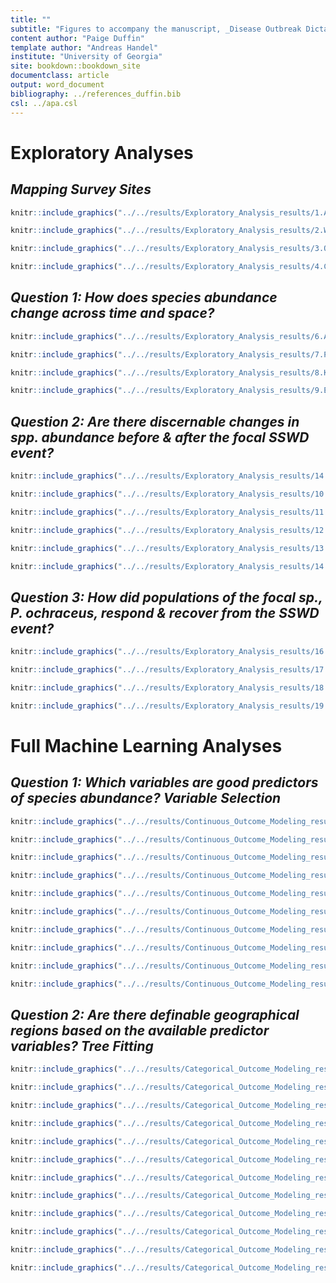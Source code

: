 ```yaml
---
title: ""
subtitle: "Figures to accompany the manuscript, _Disease Outbreak Dictates Spatiotemporal Variation in Ochre Star Abundance on the US West Coast_, by Paige Duffin (MADA Term Project)"
content author: "Paige Duffin" 
template author: "Andreas Handel"
institute: "University of Georgia"
site: bookdown::bookdown_site
documentclass: article
output: word_document
bibliography: ../references_duffin.bib
csl: ../apa.csl
---
```


# Exploratory Analyses
## _**Mapping Survey Sites**_
```r
knitr::include_graphics("../../results/Exploratory_Analysis_results/1.AK_sites_map.png")
```

```r
knitr::include_graphics("../../results/Exploratory_Analysis_results/2.WA_sites_map.png")
```

```r
knitr::include_graphics("../../results/Exploratory_Analysis_results/3.OR_sites_map.png")
```

```r
knitr::include_graphics("../../results/Exploratory_Analysis_results/4.CA_sites_map.png")
```

## _**Question 1: How does species abundance change across time and space?**_

```r
knitr::include_graphics("../../results/Exploratory_Analysis_results/6.Abundance_State_Year_graphs.png")
```

```r
knitr::include_graphics("../../results/Exploratory_Analysis_results/7.P.ochra_only_2000-2018.png")
```

```r
knitr::include_graphics("../../results/Exploratory_Analysis_results/8.K.tuni_only_2000-2018.png")
```

```r
knitr::include_graphics("../../results/Exploratory_Analysis_results/9.E.tros_only_2000-2018.png")
```

## _**Question 2: Are there discernable changes in spp. abundance before & after the focal SSWD event?**_

```r
knitr::include_graphics("../../results/Exploratory_Analysis_results/14.SpeciesRangesSSWD.png")
```

```r
knitr::include_graphics("../../results/Exploratory_Analysis_results/10.P.ochra_SSWDtf_plot.png")
```

```r
knitr::include_graphics("../../results/Exploratory_Analysis_results/11.K.tuni_SSWDtf_plot.png")
```

```r
knitr::include_graphics("../../results/Exploratory_Analysis_results/12.E.tros_SSWDtf_plot.png")
```

```r
knitr::include_graphics("../../results/Exploratory_Analysis_results/13.Spp_SSWDtf_state_plot.png")
```

```r
knitr::include_graphics("../../results/Exploratory_Analysis_results/14.Season_year_boxplot_po_kt.png")
```

## _**Question 3: How did populations of the focal sp., P. ochraceus, respond & recover from the SSWD event?**_

```r
knitr::include_graphics("../../results/Exploratory_Analysis_results/16.P.ochra_SSWDtf_over50_bysite_fig.png")
```

```r
knitr::include_graphics("../../results/Exploratory_Analysis_results/17.P.ochra_size.vs.abundance_density_allsites.png")
```

```r
knitr::include_graphics("../../results/Exploratory_Analysis_results/18.P.ochra_size_abundance_density_over50.png")
```

```r
knitr::include_graphics("../../results/Exploratory_Analysis_results/19.P.ochra_size_abundance_scatter.png")
```

# Full Machine Learning Analyses

## _**Question 1: Which variables are good predictors of species abundance? Variable Selection**_

```r
knitr::include_graphics("../../results/Continuous_Outcome_Modeling_results/1A.Spatial_Numeric.png")
```


```r
knitr::include_graphics("../../results/Continuous_Outcome_Modeling_results/1B.Temporal_Numeric.png")
```


```r
knitr::include_graphics("../../results/Continuous_Outcome_Modeling_results/1C.Misc_Numeric.png")
```


```r
knitr::include_graphics("../../results/Continuous_Outcome_Modeling_results/2A.SampleInfo_Cat.png")
```


```r
knitr::include_graphics("../../results/Continuous_Outcome_Modeling_results/2B.Spatial_I_Cat.png")
```


```r
knitr::include_graphics("../../results/Continuous_Outcome_Modeling_results/2C.Spatial_II_Cat.png")
```

```r
knitr::include_graphics("../../results/Continuous_Outcome_Modeling_results/3.Single_Predictor_RMSE.png")
```

```r
knitr::include_graphics("../../results/Continuous_Outcome_Modeling_results/4.Multi_Predictor_RMSE_cs.png")
```

```r
knitr::include_graphics("../../results/Continuous_Outcome_Modeling_results/5.Residuals.png")
```

```r
knitr::include_graphics("../../results/Continuous_Outcome_Modeling_results/6.final_results_RMSE.png")
```


## _**Question 2: Are there definable geographical regions based on the available predictor variables? Tree Fitting**_

```r
knitr::include_graphics("../../results/Categorical_Outcome_Modeling_results/1.bioregion_histogram.png")
```


```r
knitr::include_graphics("../../results/Categorical_Outcome_Modeling_results/2.spatial_num_pred.png")
```


```r
knitr::include_graphics("../../results/Categorical_Outcome_Modeling_results/3.temporal_num_pred.png")
```


```r
knitr::include_graphics("../../results/Categorical_Outcome_Modeling_results/4.spp.rel_num_pred.png")
```


```r
knitr::include_graphics("../../results/Categorical_Outcome_Modeling_results/5.sampleinfo_cat_pred.png")
```

```r
knitr::include_graphics("../../results/Categorical_Outcome_Modeling_results/6.spatial_cat_pred.png")
```


```r
knitr::include_graphics("../../results/Categorical_Outcome_Modeling_results/7.eco_cat_pred.png")
```


```r
knitr::include_graphics("../../results/Categorical_Outcome_Modeling_results/8.single_predictor_accuracy.png")
```

```r
knitr::include_graphics("../../results/Categorical_Outcome_Modeling_results/11.Accuracy_Kappa_Models_notree.png")
```

```r
knitr::include_graphics("../../results/Categorical_Outcome_Modeling_results/12.PredvsActual_table.png")
```

```r
knitr::include_graphics("../../results/Categorical_Outcome_Modeling_results/13.PredvsActual_table_final.png")
```

```r
knitr::include_graphics("../../results/Categorical_Outcome_Modeling_results/14.final_results_cat.png")
```
